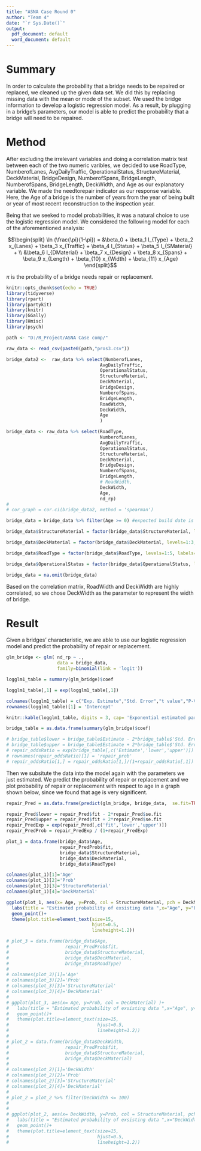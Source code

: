 ---
title: "ASNA Case Round 0"
author: "Team 4"
date: "`r Sys.Date()`"
output:
  pdf_document: default
  word_document: default
---

# Summary

In order to calculate the probability that a bridge needs to be repaired or replaced, we cleaned up the given data set. We did this by replacing missing data with the mean or mode of the subset. We used the bridge information to develop a logistic regression model. As a result, by plugging in a bridge’s parameters, our model is able to predict the probability that a bridge will need to be repaired.

# Method

After excluding the irrelevant variables and doing a correlation matrix test between each of the two numeric varibles, we decided to use RoadType, NumberofLanes, AvgDailyTraffic, OperationalStatus, StructureMaterial, DeckMaterial, BridgeDesign, NumberofSpans, BridgeLength, NumberofSpans, BridgeLength, DeckWidth, and Age as our explanatory variable. We made the needtorepair indicator as our response variable. Here, the Age of a bridge is the number of years from the year of being built or year of most recent reconstruction to the inspection year.

Being that we seeked to model probabilities, it was a natural choice to use the logistic regression model. We considered the following model for each of the aforementioned analysis:

$$\begin{split}
\ln (\frac{\pi}{1-\pi}) = &\beta_0 + \beta_1 I_{Type} + \beta_2 x_{Lanes} + \beta_3 x_{Traffic} + \beta_4 I_{Status} + \beta_5 I_{SMaterial} + \\
&\beta_6 I_{DMaterial} + \beta_7 x_{Design} + \beta_8 x_{Spans} + \beta_9 x_{Length} + \beta_{10} x_{Width} + \beta_{11} x_{Age}
\end{split}$$

$\pi$ is the probability of a bridge needs repair or replacement.


        
```{r, echo=FALSE, message=FALSE, fig.height=7, warning=FALSE}


knitr::opts_chunk$set(echo = TRUE)
library(tidyverse)
library(rpart)
library(partykit)
library(knitr)
library(GGally)
library(Hmisc)
library(psych)

path <- "D:/R_Project/ASNA Case comp/"

raw_data <- read_csv(paste0(path,"pros3.csv"))

bridge_data2 <-  raw_data %>% select(NumberofLanes,
                                   AvgDailyTraffic,
                                   OperationalStatus,
                                   StructureMaterial,
                                   DeckMaterial,
                                   BridgeDesign,
                                   NumberofSpans,
                                   BridgeLength,
                                   RoadWidth,
                                   DeckWidth,
                                   Age
                                   )

bridge_data <- raw_data %>% select(RoadType, 
                                   NumberofLanes, 
                                   AvgDailyTraffic,
                                   OperationalStatus,
                                   StructureMaterial,
                                   DeckMaterial,
                                   BridgeDesign,
                                   NumberofSpans,
                                   BridgeLength,
                                   # RoadWidth,
                                   DeckWidth,
                                   Age,
                                   nd_rp) 
# 
# cor_graph = cor.ci(bridge_data2, method = 'spearman')

bridge_data = bridge_data %>% filter(Age >= 0) #expected build date is in the future 

bridge_data$StructureMaterial = factor(bridge_data$StructureMaterial, levels=1:3, labels=c('Concrete','Steel','Wood'))

bridge_data$DeckMaterial = factor(bridge_data$DeckMaterial, levels=1:3, labels=c('Concrete','Steel','Wood'))

bridge_data$RoadType = factor(bridge_data$RoadType, levels=1:5, labels=c('Highway','Thoroughfare','Secondary', 'CityStreet','Other'))

bridge_data$OperationalStatus = factor(bridge_data$OperationalStatus, levels=1:5, labels=c('NoRestriction','TemporaryFix','Restriction', 'Closed','NewNotOpen'))

bridge_data = na.omit(bridge_data)
```

Based on the correlation matrix, RoadWidth and DeckWidth are highly correlated, so we chose DeckWidth as the parameter to represent the width of bridge.

\newpage

# Result

Given a bridges’ characteristic, we are able to use our logistic regression model and predict the probability of repair or replacement.  

```{r, echo=FALSE, message=FALSE, warning=FALSE}

glm_bridge <- glm( nd_rp ~ .,
                   data = bridge_data,
                   family=binomial(link = 'logit'))

logglm1_table = summary(glm_bridge)$coef

logglm1_table[,1] = exp(logglm1_table[,1])

colnames(logglm1_table) = c("Exp. Estimate","Std. Error","t value","P-Value") 
rownames(logglm1_table)[1] = 'Intercept'

knitr::kable(logglm1_table, digits = 3, cap= 'Exponential estimated parameters of logistic model' )
```


```{r, echo=FALSE, message=FALSE, warning=FALSE}


bridge_table = as.data.frame(summary(glm_bridge)$coef)

# bridge_table$lower = bridge_table$Estimate - 2*bridge_table$'Std. Error'
# bridge_table$upper = bridge_table$Estimate + 2*bridge_table$'Std. Error'
# repair_oddsRatio = exp(bridge_table[,c('Estimate','lower','upper')])
# rownames(repair_oddsRatio)[1] = 'repair_prob'
# repair_oddsRatio[1,] = repair_oddsRatio[1,]/(1+repair_oddsRatio[,1])
```

Then we subsitute the data into the model again with the parameters we just estimated. We predict the probability of repair or replacement and we plot probability of repair or replacement with respect to age in a graph shown below, since we found that age is very significent.

```{r, echo=FALSE, message=FALSE, warning=FALSE}
repair_Pred = as.data.frame(predict(glm_bridge, bridge_data,  se.fit=TRUE))

repair_Pred$lower = repair_Pred$fit - 2*repair_Pred$se.fit
repair_Pred$upper = repair_Pred$fit + 2*repair_Pred$se.fit
repair_PredExp = exp(repair_Pred[,c('fit','lower','upper')])
repair_PredProb = repair_PredExp / (1+repair_PredExp)
```

```{r, echo=FALSE, message=FALSE, warning=FALSE, fig.height=3,}

plot_1 = data.frame(bridge_data$Age,
                    repair_PredProb$fit,
                    bridge_data$StructureMaterial,
                    bridge_data$DeckMaterial,
                    bridge_data$RoadType)

colnames(plot_1)[1]='Age'
colnames(plot_1)[2]='Prob'
colnames(plot_1)[3]='StructureMaterial'
colnames(plot_1)[4]='DeckMaterial'

ggplot(plot_1, aes(x= Age, y=Prob, col = StructureMaterial, pch = DeckMaterial) )+
  labs(title = "Estimated probability of exsisting data ",x="Age", y="Probability") +
  geom_point()+
  theme(plot.title=element_text(size=15,
                                hjust=0.5,
                                lineheight=1.2))

# plot_3 = data.frame(bridge_data$Age,
#                     repair_PredProb$fit,
#                     bridge_data$StructureMaterial,
#                     bridge_data$DeckMaterial,
#                     bridge_data$RoadType)
# 
# colnames(plot_3)[1]='Age'
# colnames(plot_3)[2]='Prob'
# colnames(plot_3)[3]='StructureMaterial'
# colnames(plot_3)[4]='DeckMaterial'
# 
# ggplot(plot_3, aes(x= Age, y=Prob, col = DeckMaterial) )+
#   labs(title = "Estimated probability of exsisting data ",x="Age", y="Probability") +
#   geom_point()+
#   theme(plot.title=element_text(size=15,
#                                 hjust=0.5,
#                                 lineheight=1.2))
# 
# plot_2 = data.frame(bridge_data$DeckWidth,
#                     repair_PredProb$fit,
#                     bridge_data$StructureMaterial,
#                     bridge_data$DeckMaterial)
# 
# colnames(plot_2)[1]='DeckWidth'
# colnames(plot_2)[2]='Prob'
# colnames(plot_2)[3]='StructureMaterial'
# colnames(plot_2)[4]='DeckMaterial'
# 
# plot_2 = plot_2 %>% filter(DeckWidth <= 100)
# 
# 
# ggplot(plot_2, aes(x= DeckWidth, y=Prob, col = StructureMaterial, pch = DeckMaterial) )+
#   labs(title = "Estimated probability of exsisting data ",x="DeckWidth", y="Probability") +
#   geom_point()+
#   theme(plot.title=element_text(size=15,
#                                 hjust=0.5,
#                                 lineheight=1.2))

```
